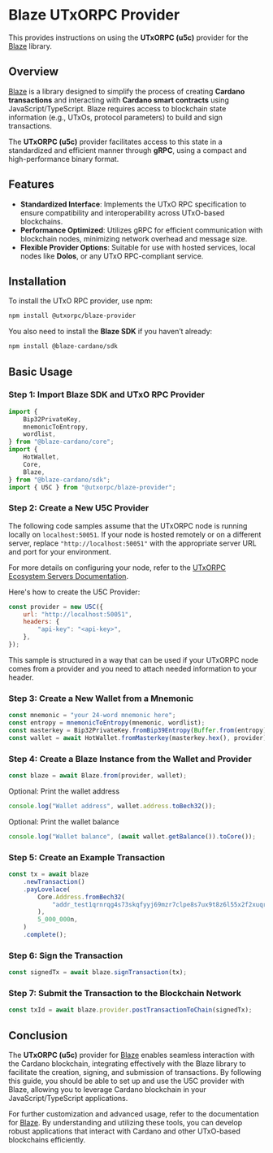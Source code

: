 # Blaze UTxORPC Provider 

This provides instructions on using the **UTxORPC (u5c)** provider for the [Blaze](https://github.com/butaneprotocol/blaze-cardano) library. 

## Overview

[Blaze](https://github.com/butaneprotocol/blaze-cardano) is a library designed to simplify the process of creating **Cardano transactions** and interacting with **Cardano smart contracts** using JavaScript/TypeScript. Blaze requires access to blockchain state information (e.g., UTxOs, protocol parameters) to build and sign transactions.

The **UTxORPC (u5c)** provider facilitates access to this state in a standardized and efficient manner through **gRPC**, using a compact and high-performance binary format.

## Features

- **Standardized Interface**: Implements the UTxO RPC specification to ensure compatibility and interoperability across UTxO-based blockchains.
- **Performance Optimized**: Utilizes gRPC for efficient communication with blockchain nodes, minimizing network overhead and message size.
- **Flexible Provider Options**: Suitable for use with hosted services, local nodes like **Dolos**, or any UTxO RPC-compliant service.

## Installation

To install the UTxO RPC provider, use npm:

```bash
npm install @utxorpc/blaze-provider
```

You also need to install the **Blaze SDK** if you haven’t already:

```bash
npm install @blaze-cardano/sdk
```

## Basic Usage

### Step 1: Import Blaze SDK and UTxO RPC Provider

```javascript
import {
    Bip32PrivateKey,
    mnemonicToEntropy,
    wordlist,
} from "@blaze-cardano/core";
import {
    HotWallet,
    Core,
    Blaze,
} from "@blaze-cardano/sdk";
import { U5C } from "@utxorpc/blaze-provider";
```

### Step 2: Create a New U5C Provider
The following code samples assume that the UTxORPC node is running locally on `localhost:50051`. If your node is hosted remotely or on a different server, replace `"http://localhost:50051"` with the appropriate server URL and port for your environment. 

For more details on configuring your node, refer to the [UTxORPC Ecosystem Servers Documentation](/servers).

Here's how to create the U5C Provider:
```javascript
const provider = new U5C({
    url: "http://localhost:50051",
    headers: {
        "api-key": "<api-key>",
    },
});
```
This sample is structured in a way that can be used if your UTxORPC node comes from a provider and you need to attach needed information to your header.

### Step 3: Create a New Wallet from a Mnemonic

```javascript
const mnemonic = "your 24-word mnemonic here";
const entropy = mnemonicToEntropy(mnemonic, wordlist);
const masterkey = Bip32PrivateKey.fromBip39Entropy(Buffer.from(entropy), "");
const wallet = await HotWallet.fromMasterkey(masterkey.hex(), provider);
```

### Step 4: Create a Blaze Instance from the Wallet and Provider

```javascript
const blaze = await Blaze.from(provider, wallet);
```

Optional: Print the wallet address

```javascript
console.log("Wallet address", wallet.address.toBech32());
```

Optional: Print the wallet balance

```javascript
console.log("Wallet balance", (await wallet.getBalance()).toCore());
```

### Step 5: Create an Example Transaction

```javascript
const tx = await blaze
    .newTransaction()
    .payLovelace(
        Core.Address.fromBech32(
            "addr_test1qrnrqg4s73skqfyyj69mzr7clpe8s7ux9t8z6l55x2f2xuqra34p9pswlrq86nq63hna7p4vkrcrxznqslkta9eqs2nsmlqvnk",
        ),
        5_000_000n,
    )
    .complete();
```

### Step 6: Sign the Transaction

```javascript
const signedTx = await blaze.signTransaction(tx);
```

### Step 7: Submit the Transaction to the Blockchain Network

```javascript
const txId = await blaze.provider.postTransactionToChain(signedTx);
```

## Conclusion

The **UTxORPC (u5c)** provider for [Blaze](https://github.com/butaneprotocol/blaze-cardano) enables seamless interaction with the Cardano blockchain, integrating effectively with the Blaze library to facilitate the creation, signing, and submission of transactions. By following this guide, you should be able to set up and use the U5C provider with Blaze, allowing you to leverage Cardano blockchain in your JavaScript/TypeScript applications.

For further customization and advanced usage, refer to the documentation for [Blaze](https://github.com/butaneprotocol/blaze-cardano). By understanding and utilizing these tools, you can develop robust applications that interact with Cardano and other UTxO-based blockchains efficiently.

